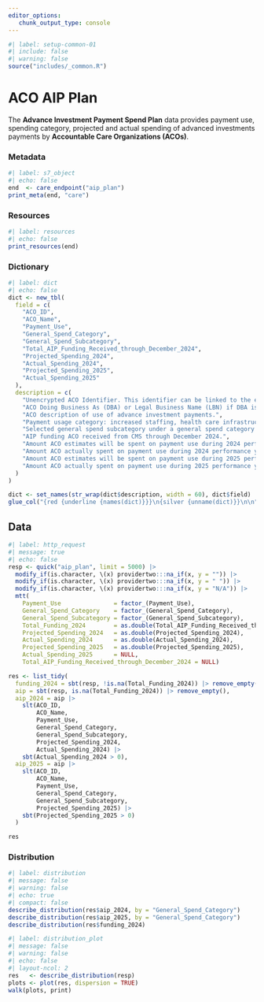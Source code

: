 ```yaml
---
editor_options: 
   chunk_output_type: console
---
```


```r
#| label: setup-common-01
#| include: false
#| warning: false
source("includes/_common.R")
```

# ACO AIP Plan {#sec-aip}

The __Advance Investment Payment Spend Plan__ data provides payment use, spending category, projected and actual spending of advanced investments payments by __Accountable Care Organizations (ACOs)__.

### Metadata

```r
#| label: s7_object
#| echo: false
end  <- care_endpoint("aip_plan")
print_meta(end, "care")
```

### Resources

```r
#| label: resources
#| echo: false
print_resources(end)
```

### Dictionary

```r
#| label: dict
#| echo: false
dict <- new_tbl(
  field = c(
    "ACO_ID", 
    "ACO_Name", 
    "Payment_Use", 
    "General_Spend_Category", 
    "General_Spend_Subcategory", 
    "Total_AIP_Funding_Received_through_December_2024", 
    "Projected_Spending_2024", 
    "Actual_Spending_2024", 
    "Projected_Spending_2025",
    "Actual_Spending_2025"
  ),
  description = c(
    "Unencrypted ACO Identifier. This identifier can be linked to the encrypted ACO identifier used for prior performance years (PY) using the ACO ID Crosswalk available at https://www.cms.gov/Medicare/Medicare-Fee-for-ServicePayment/sharedsavingsprogram/program-data.", 
    "ACO Doing Business As (DBA) or Legal Business Name (LBN) if DBA is not available.", 
    "ACO description of use of advance investment payments.", 
    "Payment usage category: increased staffing, health care infrastructure, or the provision of accountable care for underserved beneficiaries.", 
    "Selected general spend subcategory under a general spend category payment use falls under.", 
    "AIP funding ACO received from CMS through December 2024.", 
    "Amount ACO estimates will be spent on payment use during 2024 performance year.", 
    "Amount ACO actually spent on payment use during 2024 performance year.", 
    "Amount ACO estimates will be spent on payment use during 2025 performance year.",
    "Amount ACO actually spent on payment use during 2025 performance year."
  )
)

dict <- set_names(str_wrap(dict$description, width = 60), dict$field)
glue_col("{red {underline {names(dict)}}}\n{silver {unname(dict)}}\n\n")
```

## Data

```r
#| label: http_request
#| message: true
#| echo: false
resp <- quick("aip_plan", limit = 5000) |> 
  modify_if(is.character, \(x) providertwo:::na_if(x, y = "")) |>
  modify_if(is.character, \(x) providertwo:::na_if(x, y = " ")) |>
  modify_if(is.character, \(x) providertwo:::na_if(x, y = "N/A")) |>
  mtt(
    Payment_Use               = factor_(Payment_Use),
    General_Spend_Category    = factor_(General_Spend_Category),
    General_Spend_Subcategory = factor_(General_Spend_Subcategory),
    Total_Funding_2024        = as.double(Total_AIP_Funding_Received_through_December_2024),
    Projected_Spending_2024   = as.double(Projected_Spending_2024),
    Actual_Spending_2024      = as.double(Actual_Spending_2024),
    Projected_Spending_2025   = as.double(Projected_Spending_2025),
    Actual_Spending_2025      = NULL,
    Total_AIP_Funding_Received_through_December_2024 = NULL)

res <- list_tidy(
  funding_2024 = sbt(resp, !is.na(Total_Funding_2024)) |> remove_empty(),
  aip = sbt(resp, is.na(Total_Funding_2024)) |> remove_empty(),
  aip_2024 = aip |> 
    slt(ACO_ID, 
        ACO_Name, 
        Payment_Use, 
        General_Spend_Category, 
        General_Spend_Subcategory,
        Projected_Spending_2024, 
        Actual_Spending_2024) |> 
    sbt(Actual_Spending_2024 > 0),
  aip_2025 = aip |> 
    slt(ACO_ID, 
        ACO_Name, 
        Payment_Use, 
        General_Spend_Category, 
        General_Spend_Subcategory,
        Projected_Spending_2025) |> 
    sbt(Projected_Spending_2025 > 0)
  )

res
```

### Distribution

```r
#| label: distribution
#| message: false
#| warning: false
#| echo: true
#| compact: false
describe_distribution(res$aip_2024, by = "General_Spend_Category")
describe_distribution(res$aip_2025, by = "General_Spend_Category")
describe_distribution(res$funding_2024)
```

```r
#| label: distribution_plot
#| message: false
#| warning: false
#| echo: false
#| layout-ncol: 2
res   <- describe_distribution(resp)
plots <- plot(res, dispersion = TRUE)
walk(plots, print)
```
